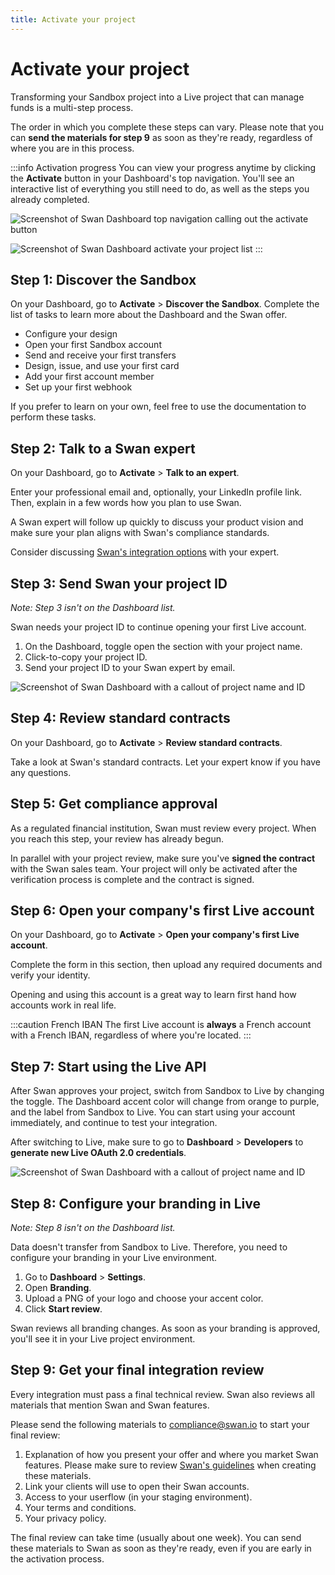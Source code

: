 ```yaml
---
title: Activate your project
---
```


# Activate your project

Transforming your Sandbox project into a Live project that can manage funds is a multi-step process.

The order in which you complete these steps can vary.
Please note that you can **send the materials for step 9** as soon as they're ready, regardless of where you are in this process.

:::info Activation progress
You can view your progress anytime by clicking the **Activate** button in your Dashboard's top navigation.
You'll see an interactive list of everything you still need to do, as well as the steps you already completed.

![Screenshot of Swan Dashboard top navigation calling out the activate button](../../images/topics/projects/projects-activate-button.png)

![Screenshot of Swan Dashboard activate your project list](../../images/topics/projects/projects-dashboard-list.png)
:::

## Step 1: Discover the Sandbox

On your Dashboard, go to **Activate** > **Discover the Sandbox**.
Complete the list of tasks to learn more about the Dashboard and the Swan offer.

- Configure your design
- Open your first Sandbox account
- Send and receive your first transfers
- Design, issue, and use your first card
- Add your first account member
- Set up your first webhook

If you prefer to learn on your own, feel free to use the documentation to perform these tasks.

## Step 2: Talk to a Swan expert

On your Dashboard, go to **Activate** > **Talk to an expert**.

Enter your professional email and, optionally, your LinkedIn profile link.
Then, explain in a few words how you plan to use Swan.

A Swan expert will follow up quickly to discuss your product vision and make sure your plan aligns with Swan's compliance standards.

Consider discussing [Swan's integration options](../get-started/choose-integration.mdx) with your expert.

## Step 3: Send Swan your project ID

*Note: Step 3 isn't on the Dashboard list.*

Swan needs your project ID to continue opening your first Live account.

1. On the Dashboard, toggle open the section with your project name.
1. Click-to-copy your project ID.
1. Send your project ID to your Swan expert by email.

![Screenshot of Swan Dashboard with a callout of project name and ID](../../images/topics/projects/retrieve-project-id.png)

## Step 4: Review standard contracts

On your Dashboard, go to **Activate** > **Review standard contracts**.

Take a look at Swan's standard contracts.
Let your expert know if you have any questions. 

## Step 5: Get compliance approval

As a regulated financial institution, Swan must review every project.
When you reach this step, your review has already begun.

In parallel with your project review, make sure you've **signed the contract** with the Swan sales team.
Your project will only be activated after the verification process is complete and the contract is signed.

## Step 6: Open your company's first Live account

On your Dashboard, go to **Activate** > **Open your company's first Live account**.

Complete the form in this section, then upload any required documents and verify your identity.

Opening and using this account is a great way to learn first hand how accounts work in real life.

:::caution French IBAN
The first Live account is **always** a French account with a French IBAN, regardless of where you're located.
:::

## Step 7: Start using the Live API

After Swan approves your project, switch from Sandbox to Live by changing the toggle.
The Dashboard accent color will change from orange to purple, and the label from Sandbox to Live.
You can start using your account immediately, and continue to test your integration.

After switching to Live, make sure to go to **Dashboard** > **Developers** to **generate new Live OAuth 2.0 credentials**.

![Screenshot of Swan Dashboard with a callout of project name and ID](../../images/topics/projects/projects-live-toggle.png)

## Step 8: Configure your branding in Live

*Note: Step 8 isn't on the Dashboard list.*

Data doesn't transfer from Sandbox to Live.
Therefore, you need to configure your branding in your Live environment.

1. Go to **Dashboard** > **Settings**.
1. Open **Branding**.
1. Upload a PNG of your logo and choose your accent color.
1. Click **Start review**.

Swan reviews all branding changes.
As soon as your branding is approved, you'll see it in your Live project environment.

## Step 9: Get your final integration review

Every integration must pass a final technical review.
Swan also reviews all materials that mention Swan and Swan features.

Please send the following materials to compliance@swan.io to start your final review:

1. Explanation of how you present your offer and where you market Swan features. Please make sure to review [Swan's guidelines](../../partnership/overview/rules-regulations.mdx) when creating these materials.
1. Link your clients will use to open their Swan accounts.
1. Access to your userflow (in your staging environment).
1. Your terms and conditions.
1. Your privacy policy.

The final review can take time (usually about one week).
You can send these materials to Swan as soon as they're ready, even if you are early in the activation process.